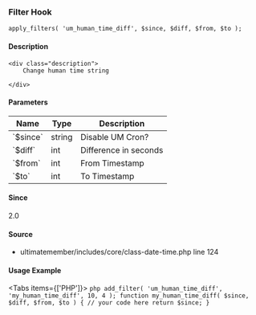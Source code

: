
### Filter Hook    
    
```
apply_filters( 'um_human_time_diff', $since, $diff, $from, $to );
```

#### Description
    <div class="description">
        Change human time string
 
    </div>

#### Parameters
            
<table className="table-auto mt-2 border dark:border-gray-500 p-5 text-sm text-left">
<thead>
<tr>
<th  className="px-3">Name</th>
<th  className="px-3">Type</th>
<th  className="px-3">Description</th>
</tr>
</thead>
<tbody>
               <tr >
               <td className="px-3 py-2">`$since`</td>
               <td className="px-3 py-2">string</td>
               <td className="px-3 py-2 text-sm">Disable UM Cron?</td>
               </tr>
               <tr >
               <td className="px-3 py-2">`$diff`</td>
               <td className="px-3 py-2">int</td>
               <td className="px-3 py-2 text-sm">Difference in seconds</td>
               </tr>
               <tr >
               <td className="px-3 py-2">`$from`</td>
               <td className="px-3 py-2">int</td>
               <td className="px-3 py-2 text-sm">From Timestamp</td>
               </tr>
               <tr >
               <td className="px-3 py-2">`$to`</td>
               <td className="px-3 py-2">int</td>
               <td className="px-3 py-2 text-sm">To Timestamp</td>
               </tr>
</tbody>
</table>

#### Since
<div class="description">
2.0
</div>

#### Source
  - <Link href="/developer/files/includes-core-class-date-time#source-view.124">ultimatemember/includes/core/class-date-time.php</Link> <Link href="/developer/files/includes-core-class-date-time#source-view.124">line 124</Link>



#### Usage Example

<Tabs items={['PHP']}>
    <Tab>
    ```php
    add_filter( 'um_human_time_diff', 'my_human_time_diff', 10, 4 );
 function my_human_time_diff( $since, $diff, $from, $to ) {
     // your code here
     return $since;
 }
    ```
    </Tab>
</Tabs>